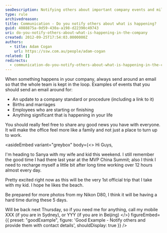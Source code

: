 ```yaml
---
seoDescription: Notifying others about important company events and milestones can foster a sense of community and keep everyone informed. By sharing updates, achievements, and personal news, you can make the office feel more like a family and not just a place to work.
type: rule
archivedreason:
title: Communication - Do you notify others about what is happening?
guid: 4088875a-0d59-430a-a198-d22390c49743
uri: do-you-notify-others-about-what-is-happening-in-the-company
created: 2012-09-25T17:54:03.0000000Z
authors:
  - title: Adam Cogan
    url: https://ssw.com.au/people/adam-cogan
related: []
redirects:
  - communication-do-you-notify-others-about-what-is-happening-in-the-company
---
```


When something happens in your company, always send around an email so that the whole team is kept in the loop.
Examples of events that you should send an email around for:

- An update to a company standard or procedure (including a link to it)
- Births and marriages
- Employees who are starting or finishing
- Anything significant that is happening in your life

You should really feel free to share any good news you have with everyone. It will make the office feel more like a family and not just a place to turn up to work.

<asideEmbed
  variant="greybox"
  body={<>
    Hi Guys,

I'm heading to Sanya with my wife and kid this weekend. I still remember the good time I had there last year at the MVP China Summit; also I think I need to recharge myself a little bit after long time working over 12 hours almost every day.

Pretty excited right now as this will be the very 1st official trip that I take with my kid. I hope he likes the beach.

Be prepared for more photos from my Nikon D80, I think it will be having a hard time during these 5 days.

Will be back next Thursday, so if you need me for anything, call my mobile XXX (if you are in Sydney), or YYY (if you are in Beijing)
  </>}
  figureEmbed={{
    preset: "goodExample",
    figure: 'Good Example - Notify others and provide them with contact details',
    shouldDisplay: true
  }}
/>